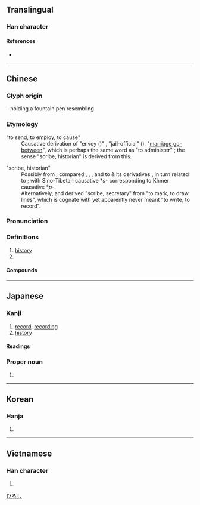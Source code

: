 {{also|吏|更}}
{{character info/new}}
==Translingual==

===Han character===
{{Han char|rn=30|rad=口|as=02|sn=5|four=50006|canj=LK|ids=⿻口乂}}

====References====
* {{Han ref|kx=0173.030|dkj=03249|dj=0384.040|hdz=10571.020|uh=53F2|ud=21490|bh=A576|bd=42358}}

----

==Chinese==
{{zh-forms|alt=㕜}}

===Glyph origin===
{{Han etym}}

{{liushu|p}} – {{och-l|又|hand}} holding a fountain pen resembling {{och-l|中}}

===Etymology===
;"to send, to employ, to cause"
:Causative derivation of {{och-l|理|tr=rəʔ}} "envoy ({{w|Zuozhuan|Zuo}})" , "jail-official" ({{w|Guanzi}}), "[[matchmaker|marriage go-between]]", which is perhaps the same word as {{och-l|理|tr=rəʔ}} "to administer" {{zh-ref|(Schuessler 2007)}}; the sense "scribe, historian" is derived from this.

;"scribe, historian"
:Possibly from {{der|zh|aav}}; {{zh-ref|Schuessler (2007)}} compared {{zh-l|理}}, {{zh-l|吏|official}}, {{zh-l|史|scribe, historian}}, and {{zh-l|使|ambassador}} to {{cog|mkh-okm|re||to move, change position}} & its derivatives {{cog|mkh-okm|pre||to send, order, assign, appoint, delegate, use, employ, make}}, in turn related to {{m|mkh-okm|paṃre||to serve; service, duty; servant, delegate, representative, minister}}; with Sino-Tibetan causative *''s-'' corresponding to Khmer causative *''p-''.
:Alternatively, {{zh-ref|Unger (1990)}} and {{zh-ref|Starostin & Peiros (1996)}} derived {{och-l|[[史]]}} "scribe, secretary" from {{och-l|理}} "to mark, to draw lines", which is cognate with {{cog|bo|འབྲི||to write, to draw}} yet apparently never meant "to write, to record".

===Pronunciation===
{{zh-pron
|m=shǐ
|m-s=
|c=si2
|c-t=lhu2
|g=
|h=pfs=
|j=
|mb=sǔ
|md=sṳ̄
|mn=xm,zz,tw:sú/qz:sír/ph:sí/sái
|mn_note=sír/sú/sí - literary; sái - vernacular
|mn-t=se2/su2
|mn-t_note=su2 - Chaoyang, Puning, Huilai
|w=
|x=
|mc=y
|oc=y
|cat=n,pn
}}

===Definitions===
{{zh-hanzi}}

# [[history]]
# {{surname|lang=zh}}

====Compounds====
{{zh-der|三史|二十五史|二十六史|二十四史|五代史|令史|仿連史紙|佞史|信史|修史|儒林外史|元史|元祕史|內史|六經皆史|別史|刺史|刺史天|北史|南史|南史氏|口述歷史|古史|史不絕書|史乘|史冊|史前史|史前時代|史可法|史奴比|史學|史官|史家|史密斯|史實|史思明|史懷哲|史文赫丁|史料|史晨碑|史書|史游|史無前例|史特勞斯|史瓦濟蘭|史筆|史籀|史籀篇|史籍|史蒂芬生|史記|史評|史詩|史賓塞|史跡|史迪威|史通|史達林|史遷|史部|史鈔|史鑑|史館|史魚|史鰌|右史|名垂青史|名標青史|唯物史觀|四史|國別史|國史|國史館|地球史|外史|大掾史|大柱史|太史|太史令|太史公|女史|安史之亂|宋史|將兵長史|小史|左史|左圖右史|廌史|御史|御史大夫|御史臺|御史雨|思想史|戰史|才如史遷|政治史|教育史|文史|文學史|新五代史|新元史|斷代史|書史|有史以來|朝經暮史|枕經藉史|柱下史|樂史|正史|病史|歷史|歷史劇|歷史名詞|歷史學|歷史小說|歷史年表|歷史文學|歷史時代|歷史線圖|歷史觀|歷史語詞|歷史重演|民生史觀|津史|清史稿|漁經獵史|班史|現代史|琴史|畫史|監察御史|眉史|瞽史|石刻史料|研經鑄史|硯史|祕史|祝史|私史|稗史|稗官野史|穢史|經史子集|經史笥|經濟史觀|編年史|繡衣御史|繹史|羅曼史|美術史|腐史|舊五代史|良史|花史|荷馬史詩|蕭史|藏室史|蘭臺令史|西洋史|詠史詩|詩史|講史|豔史|路史|近世史|通史|連史紙|野史|金史|鐵面御史|長史|開化史|雜史|青史|青史傳名|青史名留|青史流芳|青史留名|韻史|麟史|史祠|史撥尼克:si2 but6 nei4 hak1}}

----

==Japanese==

===Kanji===
{{ja-kanji|grade=4|rs=口02}}

# [[record]], [[recording]]
# [[history]]

====Readings====
{{ja-readings
|goon=し
|kanon=し
|on=じ
|kun=ふひと-, ふびと-, ふみ-, さかん
}}

===Proper noun===
{{ja-pos|proper|ひろし}}

# {{given name|male|lang=ja}}

[[Category:Japanese male given names|ひろし]]

----

==Korean==

===Hanja===
{{ko-hanja|hangeul=사|rv=sa|mr=sa|y=sa}}

# {{defn|lang=ko|sort=口02}}

----

==Vietnamese==

===Han character===
{{vi-hantu|[[sử]]|rs=口02}}

# {{defn|lang=vi|sort=口02}}